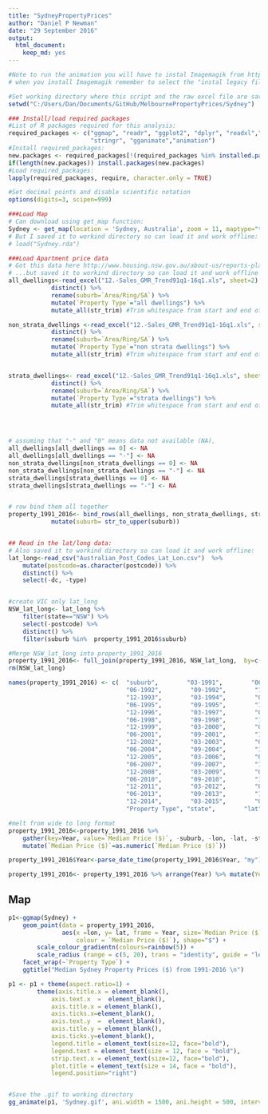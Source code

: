 ```yaml
---
title: "SydneyPropertyPrices"
author: "Daniel P Newman"
date: "29 September 2016"
output: 
  html_document: 
    keep_md: yes
---
```


```r
#Note to run the animation you will have to instal Imagemagik from http://www.imagemagick.org/script/binary-releases.php
# when you install Imagemagik remember to select the "instal legacy files" option so convert.exe is included

#Set working directory where this script and the raw excel file are saved 
setwd("C:/Users/Dan/Documents/GitHub/MelbournePropertyPrices/Sydney")

### Install/load required packages
#List of R packages required for this analysis:
required_packages <- c("ggmap", "readr", "ggplot2", "dplyr", "readxl","tidyr",
                       "stringr", "gganimate","animation")
#Install required_packages:
new.packages <- required_packages[!(required_packages %in% installed.packages()[,"Package"])]
if(length(new.packages)) install.packages(new.packages)
#Load required_packages:
lapply(required_packages, require, character.only = TRUE)

#Set decimal points and disable scientific notation
options(digits=3, scipen=999) 

###Load Map
# Can download using get_map function:
Sydney <- get_map(location = 'Sydney, Australia', zoom = 11, maptype="terrain")
# But I saved it to workind directory so can load it and work offline:
# load("Sydney.rda")

###Load Apartment price data
# Got this data here http://www.housing.nsw.gov.au/about-us/reports-plans-and-papers/rent-and-sales-reports/issue-116 
# ...but saved it to workind directory so can load it and work offline
all_dwellings<-read_excel("12.-Sales_GMR_Trend91q1-16q1.xls", sheet=2) %>% 
            distinct() %>%
            rename(suburb=`Area/Ring/SA`) %>%
            mutate(`Property Type`="all dwellings") %>%
            mutate_all(str_trim) #Trim whitespace from start and end of all observations

non_strata_dwellings <-read_excel("12.-Sales_GMR_Trend91q1-16q1.xls", sheet=3) %>% 
            distinct() %>%
            rename(suburb=`Area/Ring/SA`) %>%
            mutate(`Property Type`="non strata dwellings") %>%
            mutate_all(str_trim) #Trim whitespace from start and end of all observations


strata_dwellings<- read_excel("12.-Sales_GMR_Trend91q1-16q1.xls", sheet=4) %>% 
            distinct() %>%
            rename(suburb=`Area/Ring/SA`) %>%
            mutate(`Property Type`="strata dwellings") %>%
            mutate_all(str_trim) #Trim whitespace from start and end of all observations




# assuming that "-" and "0" means data not available (NA), 
all_dwellings[all_dwellings == 0] <- NA
all_dwellings[all_dwellings == "-"] <- NA
non_strata_dwellings[non_strata_dwellings == 0] <- NA
non_strata_dwellings[non_strata_dwellings == "-"] <- NA
strata_dwellings[strata_dwellings == 0] <- NA
strata_dwellings[strata_dwellings == "-"] <- NA


# row bind them all together
property_1991_2016<- bind_rows(all_dwellings, non_strata_dwellings, strata_dwellings)  %>%
            mutate(suburb= str_to_upper(suburb))


## Read in the lat/long data:
# Also saved it to workind directory so can load it and work offline:
lat_long<-read_csv("Australian_Post_Codes_Lat_Lon.csv")  %>% 
    mutate(postcode=as.character(postcode)) %>%
    distinct() %>%
    select(-dc, -type) 


#create VIC only lat_long
NSW_lat_long<- lat_long %>% 
    filter(state=="NSW") %>%
    select(-postcode) %>%
    distinct() %>% 
    filter(suburb %in%  property_1991_2016$suburb)

#Merge NSW_lat_long into property_1991_2016
property_1991_2016<- full_join(property_1991_2016, NSW_lat_long,  by=c("suburb")) 
rm(NSW_lat_long)

names(property_1991_2016) <- c(  "suburb",        "03-1991",        "06-1991",        ",09-1991",        "12-1991",        "03-1992",       
                                 "06-1992",        "09-1992",        "12-1992",        "03-1993",        "06-1993",        "09-1993",       
                                 "12-1993",        "03-1994",        "06-1994",        "09-1994",        "12-1994",        "03-1995",       
                                 "06-1995",        "09-1995",        "12-1995",        "03-1996",        "06-1996",        "09-1996",       
                                 "12-1996",        "03-1997",        "06-1997",        "09-1997",        "12-1997",        "03-1998",       
                                 "06-1998",        "09-1998",        "12-1998",        "03-1999",        "06-1999",        "09-1999",       
                                 "12-1999",        "03-2000",        "06-2000",        "09-2000",        "12-2000",        "03-2001",       
                                 "06-2001",        "09-2001",        "12-2001",        "03-2002",        "06-2002",        "09-2002",       
                                 "12-2002",        "03-2003",        "06-2003",        "09-2003",        "12-2003",        "03-2004",       
                                 "06-2004",        "09-2004",        "12-2004",        "03-2005",        "06-2005",        "09-2005",       
                                 "12-2005",        "03-2006",        "06-2006",        "09-2006",        "12-2006",        "03-2007",       
                                 "06-2007",        "09-2007",        "12-2007",        "03-2008",        "06-2008",        "09-2008",       
                                 "12-2008",        "03-2009",        "06-2009",        "09-2009",        "12-2009",        "03-2010",       
                                 "06-2010",        "09-2010",        "12-2010",        "03-2011",        "06-2011",        "09-2011",       
                                 "12-2011",        "03-2012",        "06-2012",        "09-2012",        "12-2012",        "03-2013",       
                                 "06-2013",        "09-2013",        "12-2013",        "03-2014",        "06-2014",        "09-2014",       
                                 "12-2014",        "03-2015",        "06-2015",        "09-2015",        "12-2015",        "03-2016",       
                                 "Property Type", "state",        "lat",          "lon")

#melt from wide to long format
property_1991_2016<-property_1991_2016 %>% 
    gather(key=Year, value=`Median Price ($)`, -suburb, -lon, -lat, -state, -`Property Type`) %>%
    mutate(`Median Price ($)`=as.numeric(`Median Price ($)`))

property_1991_2016$Year<-parse_date_time(property_1991_2016$Year, "my")

property_1991_2016<- property_1991_2016 %>% arrange(Year) %>% mutate(Year=as.character(Year))

```


## Map

```r

p1<-ggmap(Sydney) + 
    geom_point(data = property_1991_2016, 
               aes(x =lon, y= lat, frame = Year, size=`Median Price ($)`, 
                   colour = `Median Price ($)`), shape="$") +
        scale_colour_gradientn(colours=rainbow(5)) +
        scale_radius (range = c(5, 20), trans = "identity", guide = "legend") +
    facet_wrap(~`Property Type`) +
    ggtitle("Median Sydney Property Prices ($) from 1991-2016 \n")

p1 <- p1 + theme(aspect.ratio=1) +
        theme(axis.title.x = element_blank(), 
            axis.text.x  =  element_blank(),
            axis.title.x = element_blank(),
            axis.ticks.x=element_blank(),
            axis.text.y  =  element_blank(), 
            axis.title.y = element_blank(),
            axis.ticks.y=element_blank(),
            legend.title = element_text(size=12, face="bold"),
            legend.text = element_text(size = 12, face = "bold"),
            strip.text.x = element_text(size=12, face="bold"),
            plot.title = element_text(size = 14, face = "bold"),
            legend.position="right")  


#Save the .gif to working directory
gg_animate(p1, 'Sydney.gif', ani.width = 1500, ani.height = 500, interval = 0.5)


```



